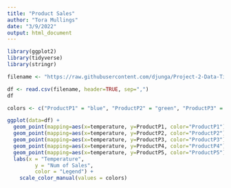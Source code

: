---
title: "Product Sales"
author: "Tora Mullings"
date: "3/9/2022"
output: html_document
---

```{r}
library(ggplot2)
library(tidyverse)
library(stringr)
```


```{r}
filename <- "https://raw.githubusercontent.com/djunga/Project-2-Data-Tidying/main/products.csv"

df <- read.csv(filename, header=TRUE, sep=",")
df
```


```{r}

colors <- c("ProductP1" = "blue", "ProductP2" = "green", "ProductP3" = "orange", "ProductP4" = "yellow", "ProductP5" = "black")

ggplot(data=df) + 
  geom_point(mapping=aes(x=temperature, y=ProductP1, color="ProductP1")) + 
  geom_point(mapping=aes(x=temperature, y=ProductP2, color="ProductP2")) +
  geom_point(mapping=aes(x=temperature, y=ProductP3, color="ProductP3")) +
  geom_point(mapping=aes(x=temperature, y=ProductP4, color="ProductP4")) +
  geom_point(mapping=aes(x=temperature, y=ProductP5, color="ProductP5")) +
  labs(x = "Temperature",
         y = "Num of Sales",
         color = "Legend") +
    scale_color_manual(values = colors)
```

